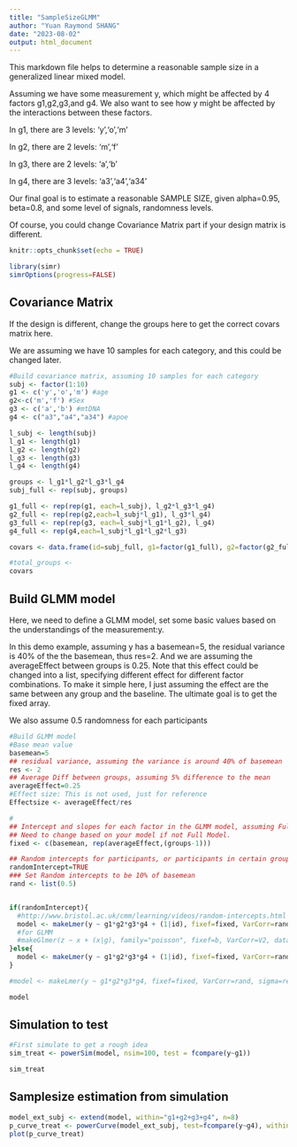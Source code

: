 ```yaml
---
title: "SampleSizeGLMM"
author: "Yuan Raymond SHANG"
date: "2023-08-02"
output: html_document
---
```


This markdown file helps to determine a reasonable sample size in a generalized linear mixed model.

Assuming we have some measurement y, which might be affected by 4 factors g1,g2,g3,and g4. We also want to see how y might be affected by the interactions between these factors.

In g1, there are 3 levels: 'y','o','m'

In g2, there are 2 levels: 'm','f'

In g3, there are 2 levels: 'a','b'

In g4, there are 3 levels: 'a3','a4','a34'

Our final goal is to estimate a reasonable SAMPLE SIZE, given alpha=0.95, beta=0.8, and some level of signals, randomness levels.

Of course, you could change Covariance Matrix part if your design matrix is different.

```r
knitr::opts_chunk$set(echo = TRUE)

```

```r
library(simr)
simrOptions(progress=FALSE)
```

## Covariance Matrix
If the design is different, change the groups here to get the correct covars matrix here.

We are assuming we have 10 samples for each category, and this could be changed later.

```r
#Build covariance matrix, assuming 10 samples for each category
subj <- factor(1:10)
g1 <- c('y','o','m') #age
g2<-c('m','f') #Sex
g3 <- c('a','b') #mtDNA
g4 <- c("a3","a4","a34") #apoe

l_subj <- length(subj)
l_g1 <- length(g1)
l_g2 <- length(g2)
l_g3 <- length(g3)
l_g4 <- length(g4)

groups <- l_g1*l_g2*l_g3*l_g4
subj_full <- rep(subj, groups)

g1_full <- rep(rep(g1, each=l_subj), l_g2*l_g3*l_g4)
g2_full <- rep(rep(g2,each=l_subj*l_g1), l_g3*l_g4)
g3_full <- rep(rep(g3, each=l_subj*l_g1*l_g2), l_g4)
g4_full <- rep(g4,each=l_subj*l_g1*l_g2*l_g3)

covars <- data.frame(id=subj_full, g1=factor(g1_full), g2=factor(g2_full), g3=factor(g3_full),g4=factor(g4_full))

#total_groups <- 
covars
```

## Build GLMM model
Here, we need to define a GLMM model, set some basic values based on the understandings of the measurement:y.

In this demo example, assuming y has a basemean=5, the residual variance is 40% of the the basemean, thus res=2. And we are assuming the averageEffect between groups is 0.25. Note that this effect could be changed into a list, specifying different effect for different factor combinations. To make it simple here, I just assuming the effect are the same between any group and the baseline. The ultimate goal is to get the fixed array.

We also assume 0.5 randomness for each participants
```r
#Build GLMM model
#Base mean value
basemean=5
## residual variance, assuming the variance is around 40% of basemean
res <- 2
## Average Diff between groups, assuming 5% difference to the mean
averageEffect=0.25
#Effect size: This is not used, just for reference
Effectsize <- averageEffect/res

#
## Intercept and slopes for each factor in the GLMM model, assuming Full Model here
## Need to change based on your model if not Full Model.
fixed <- c(basemean, rep(averageEffect,(groups-1)))

## Random intercepts for participants, or participants in certain groups
randomIntercept=TRUE
### Set Random intercepts to be 10% of basemean
rand <- list(0.5)


if(randomIntercept){
  #http://www.bristol.ac.uk/cmm/learning/videos/random-intercepts.html
  model <- makeLmer(y ~ g1*g2*g3*g4 + (1|id), fixef=fixed, VarCorr=rand, sigma=res, data=covars)#+ (1|class/id)
  #for GLMM
  #makeGlmer(z ~ x + (x|g), family="poisson", fixef=b, VarCorr=V2, data=X) 
}else{
  model <- makeLmer(y ~ g1*g2*g3*g4 + (1|id), fixef=fixed, VarCorr=rand, sigma=res, data=covars)#+ (1|class/id)
}

#model <- makeLmer(y ~ g1*g2*g3*g4, fixef=fixed, VarCorr=rand, sigma=res, data=covars)#+ (1|class/id)

model
```

## Simulation to test
```r
#First simulate to get a rough idea
sim_treat <- powerSim(model, nsim=100, test = fcompare(y~g1))

sim_treat
```

## Samplesize estimation from simulation
```r
model_ext_subj <- extend(model, within="g1+g2+g3+g4", n=8)
p_curve_treat <- powerCurve(model_ext_subj, test=fcompare(y~g4), within="g1+g2+g3+g4", breaks=c(3,4,5,8))
plot(p_curve_treat)
```

